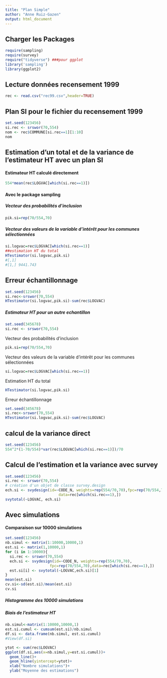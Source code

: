 ---
title: "Plan Simple"
author: "Anne Ruiz-Gazen"
output: html_document
---

## Charger les Packages

```{r warning=FALSE, message=FALSE}
require(sampling)
require(survey)
require("tidyverse") ###pour ggplot
library('sampling')
library(ggplot2)
```

## Lecture données recensement 1999

```{r}
rec <- read.csv("rec99.csv",header=TRUE)
```

## Plan SI pour le fichier du recensement 1999

```{r}
set.seed(123456)
si.rec <- srswor(70,554)
nom <- rec$COMMUNE[si.rec==1][1:10]
nom
```
##  Estimation d’un total et de la variance de l’estimateur HT avec un plan SI

#### Estimateur HT calculé directement

```{r}
554*mean(rec$LOGVAC[which(si.rec==1)])
```

#### Avec le package sampling

##### Vecteur des probabilités d'inclusion

```{r}
pik.si=rep(70/554,70)
```

##### Vecteur des valeurs de la variable d'intérêt  pour les communes sélectionnées

```{r}
si.logvac=rec$LOGVAC[which(si.rec==1)] 
##estimation HT du total
HTestimator(si.logvac,pik.si) 
#[,1]
#[1,] 9441.743
```

## Erreur échantillonnage
```{r}
set.seed(123456)
si.rec<-srswor(70,554)
HTestimator(si.logvac,pik.si)-sum(rec$LOGVAC)
```

##### Estimateur HT pour un autre echantillon
```{r}
set.seed(345678)
si.rec <- srswor(70,554)
```

Vecteur des probabilités d'inclusion

```{r}
pik.si=rep(70/554,70)
```

Vecteur des valeurs de la variable d'intérêt  pour les communes sélectionnées
```{r}
si.logvac=rec$LOGVAC[which(si.rec==1)]
```

Estimation HT du total

```{r}
HTestimator(si.logvac,pik.si)
```

Erreur échantillonnage

```{r}
set.seed(345678)
si.rec<-srswor(70,554)
HTestimator(si.logvac,pik.si)-sum(rec$LOGVAC)
```

## calcul de la variance direct

```{r}
set.seed(123456)
554^2*(1-70/554)*var(rec$LOGVAC[which(si.rec==1)])/70
```

## Calcul de l'estimation et la variance avec survey
```{r}
set.seed(123456)
si.rec <- srswor(70,554)
# création d'un objet de classe survey.design
ech.si <- svydesign(id=~CODE_N, weights=rep(554/70,70),fpc=rep(70/554,70),
                        data=rec[which(si.rec==1),])
svytotal(~LOGVAC, ech.si)
```

## Avec simulations

#### Comparaison sur 10000 simulations
```{r}
set.seed(123456)
nb.simul <- matrix(1:10000,10000,1)
est.si <- matrix(1,10000,1)
for (i in 1:10000){
  si.rec <- srswor(70,554)
  ech.si <- svydesign(id=~CODE_N, weights=rep(554/70,70),
                    fpc=rep(70/554,70),data=rec[which(si.rec==1),])
  est.si[i] <- svytotal(~LOGVAC,ech.si)[1]
}
mean(est.si)
cv.si<-sd(est.si)/mean(est.si)
cv.si
```

##### Histogramme  des 10000 simulations



##### Biais de l'estimateur HT

```{r}
nb.simul<-matrix(1:10000,10000,1)
est.si.cumul <- cumsum(est.si)/nb.simul
df.si <- data.frame(nb.simul, est.si.cumul)
#View(df.si)
```


```{r echo=FALSE}
ytot <- sum(rec$LOGVAC)
ggplot(df.si,aes(x=nb.simul,y=est.si.cumul))+
  geom_line()+
  geom_hline(yintercept=ytot)+
  xlab("Nombre simulations")+
  ylab("Moyenne des estimations")

```

